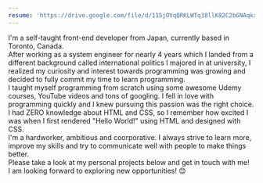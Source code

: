 ```yaml
---
resume: 'https://drive.google.com/file/d/115jOVqQRKLWTq38llK82C2bGNAqkxCVW/view'
---
```


I'm a self-taught front-end developer from Japan, currently based in Toronto, Canada.<br />
After working as a system engineer for nearly 4 years which I landed from a different background called international politics I majored in at university, I realized my curiosity and interest towards programming was growing and decided to fully commit my time to learn programming.<br />
I taught myself programming from scratch using some awesome Udemy courses, YouTube videos and tons of googling. I fell in love with programming quickly and I knew pursuing this passion was the right choice. I had ZERO knowledge about HTML and CSS, so I remember how excited I was when I first rendered "Hello World!" using HTML and designed with CSS.<br />
I'm a hardworker, ambitious and coorporative. I always strive to learn more, improve my skills and try to communicate well with people to make things better.<br />
Please take a look at my personal projects below and get in touch with me!<br />
I am looking forward to exploring new opportunities! 😊<br />
